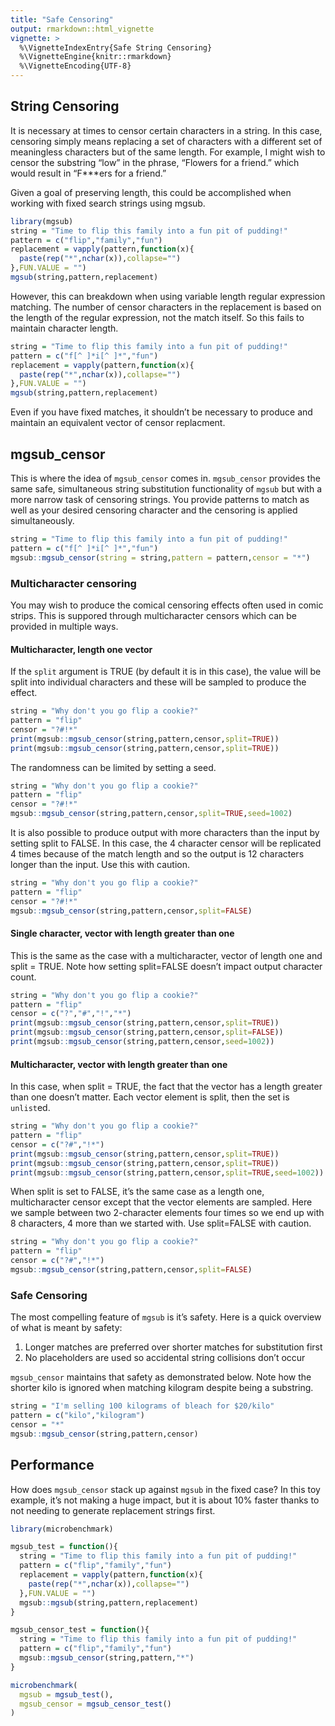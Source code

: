 ```yaml
---
title: "Safe Censoring"
output: rmarkdown::html_vignette
vignette: >
  %\VignetteIndexEntry{Safe String Censoring}
  %\VignetteEngine{knitr::rmarkdown}
  %\VignetteEncoding{UTF-8}
---
```


## String Censoring

It is necessary at times to censor certain characters in a string. In this case, censoring simply means replacing a set of characters with a different set of meaningless characters but of the same length. For example, I might wish to censor the substring "low" in the phrase, "Flowers for a friend." which would result in "F***ers for a friend."

Given a goal of preserving length, this could be accomplished when working with fixed search strings using mgsub.

```r
library(mgsub)
string = "Time to flip this family into a fun pit of pudding!"
pattern = c("flip","family","fun")
replacement = vapply(pattern,function(x){
  paste(rep("*",nchar(x)),collapse="")
},FUN.VALUE = "")
mgsub(string,pattern,replacement)
```

However, this can breakdown when using variable length regular expression matching. The number of censor characters in the replacement is based on the length of the regular expression, not the match itself. So this fails to maintain character length.

```r
string = "Time to flip this family into a fun pit of pudding!"
pattern = c("f[^ ]*i[^ ]*","fun")
replacement = vapply(pattern,function(x){
  paste(rep("*",nchar(x)),collapse="")
},FUN.VALUE = "")
mgsub(string,pattern,replacement)
```

Even if you have fixed matches, it shouldn't be necessary to produce and maintain an equivalent vector of censor replacment.

## mgsub_censor

This is where the idea of `mgsub_censor` comes in.  `mgsub_censor` provides the same safe, simultaneous string substitution functionality of `mgsub` but with a more narrow task of censoring strings. You provide patterns to match as well as your desired censoring character and the censoring is applied simultaneously.

```r
string = "Time to flip this family into a fun pit of pudding!"
pattern = c("f[^ ]*i[^ ]*","fun")
mgsub::mgsub_censor(string = string,pattern = pattern,censor = "*")
```

### Multicharacter censoring

You may wish to produce the comical censoring effects often used in comic strips. This is suppored through multicharacter censors which can be provided in multiple ways.

#### Multicharacter, length one vector

If the `split` argument is TRUE (by default it is in this case), the value will be split into individual characters and these will be sampled to produce the effect.

```r
string = "Why don't you go flip a cookie?"
pattern = "flip"
censor = "?#!*"
print(mgsub::mgsub_censor(string,pattern,censor,split=TRUE))
print(mgsub::mgsub_censor(string,pattern,censor,split=TRUE))
```

The randomness can be limited by setting a seed.

```r
string = "Why don't you go flip a cookie?"
pattern = "flip"
censor = "?#!*"
mgsub::mgsub_censor(string,pattern,censor,split=TRUE,seed=1002)
```

It is also possible to produce output with more characters than the input by setting split to FALSE. In this case, the 4 character censor will be replicated 4 times because of the match length and so the output is 12 characters longer than the input. Use this with caution.

```r
string = "Why don't you go flip a cookie?"
pattern = "flip"
censor = "?#!*"
mgsub::mgsub_censor(string,pattern,censor,split=FALSE)
```

#### Single character, vector with length greater than one

This is the same as the case with a multicharacter, vector of length one and split = TRUE. Note how setting split=FALSE doesn't impact output character count.

```r
string = "Why don't you go flip a cookie?"
pattern = "flip"
censor = c("?","#","!","*")
print(mgsub::mgsub_censor(string,pattern,censor,split=TRUE))
print(mgsub::mgsub_censor(string,pattern,censor,split=FALSE))
print(mgsub::mgsub_censor(string,pattern,censor,seed=1002))
```

#### Multicharacter, vector with length greater than one

In this case, when split = TRUE, the fact that the vector has a length greater than one doesn't matter. Each vector element is split, then the set is `unlist`ed.

```r
string = "Why don't you go flip a cookie?"
pattern = "flip"
censor = c("?#","!*")
print(mgsub::mgsub_censor(string,pattern,censor,split=TRUE))
print(mgsub::mgsub_censor(string,pattern,censor,split=TRUE))
print(mgsub::mgsub_censor(string,pattern,censor,split=TRUE,seed=1002))
```

When split is set to FALSE, it's the same case as a length one, multicharacter censor except that the vector elements are sampled.  Here we sample between two 2-character elements four times so we end up with 8 characters, 4 more than we started with. Use split=FALSE with caution.

```r
string = "Why don't you go flip a cookie?"
pattern = "flip"
censor = c("?#","!*")
mgsub::mgsub_censor(string,pattern,censor,split=FALSE)
```

### Safe Censoring

The most compelling feature of `mgsub` is it's safety. Here is a quick overview of what is meant by safety:

1. Longer matches are preferred over shorter matches for substitution first
2. No placeholders are used so accidental string collisions don't occur

`mgsub_censor` maintains that safety as demonstrated below. Note how the shorter kilo is ignored when matching kilogram despite being a substring.

```r
string = "I'm selling 100 kilograms of bleach for $20/kilo"
pattern = c("kilo","kilogram")
censor = "*"
mgsub::mgsub_censor(string,pattern,censor)
```

## Performance

How does `mgsub_censor` stack up against `mgsub` in the fixed case? In this toy example, it's not making a huge impact, but it is about 10% faster thanks to not needing to generate replacement strings first.

```r
library(microbenchmark)

mgsub_test = function(){
  string = "Time to flip this family into a fun pit of pudding!"
  pattern = c("flip","family","fun")
  replacement = vapply(pattern,function(x){
    paste(rep("*",nchar(x)),collapse="")
  },FUN.VALUE = "")
  mgsub::mgsub(string,pattern,replacement)
}

mgsub_censor_test = function(){
  string = "Time to flip this family into a fun pit of pudding!"
  pattern = c("flip","family","fun")
  mgsub::mgsub_censor(string,pattern,"*")
}

microbenchmark(
  mgsub = mgsub_test(),
  mgsub_censor = mgsub_censor_test()
)
```